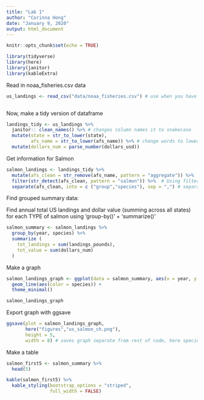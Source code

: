 ```yaml
---
title: "Lab 1"
author: "Corinna Hong"
date: "January 9, 2020"
output: html_document
---
```


```r
knitr::opts_chunk$set(echo = TRUE)
```

```r

library(tidyverse)
library(here)
library(janitor)
library(kableExtra)

```


Read in noaa_fisheries.csv data

```r

us_landings <- read_csv("data/noaa_fisheries.csv") # use when you have something inside a subfolder. R only looks at top level folder. use read_csv(here("data","noaa_fisheries.csv")



```


Now, make a tidy version of dataframe

```r

landings_tidy <- us_landings %>% 
  janitor:: clean_names() %>% # changes column names it to snakecase
  mutate(state = str_to_lower(state),
         afs_name = str_to_lower(afs_name)) %>% # change words to lowercase
  mutate(dollars_num = parse_number(dollars_usd))

```


Get information for Salmon

```r

salmon_landings <- landings_tidy %>% 
  mutate(afs_clean = str_remove(afs_name, pattern = "aggregate")) %>% 
  filter(str_detect(afs_clean, pattern = "salmon")) %>%  # Using filter w/ str_detect will look for anything with "salmon" and keep only those
  separate(afs_clean, into = c ("group","species"), sep = ",") # separate afs_clean into two columns, separate them at the comma

```


Find grouped summary data:

Find annual total US landings and dollar value (summing across all states) for each TYPE of salmon using 'group-by()' + 'summarize()'

```r

salmon_summary <- salmon_landings %>% 
  group_by(year, species) %>% 
  summarize (
    tot_landings = sum(landings_pounds),
    tot_value = sum(dollars_num)
  )

```


Make a graph

```r

salmon_landings_graph <- ggplot(data = salmon_summary, aes(x = year, y = tot_landings)) +
  geom_line(aes(color = species)) +
  theme_minimal()

salmon_landings_graph

```


Export graph with ggsave

```r

ggsave(plot = salmon_landings_graph,
       here("figures","us_salmon_ch.png"),
       height = 5,
       width = 8) # saves graph separate from rest of code, here species where to save it

```


Make a table

```r

salmon_first5 <- salmon_summary %>% 
  head(5)

kable(salmon_first5) %>% 
  kable_styling(bootstrap_options = "striped",
                full_width = FALSE)


```

